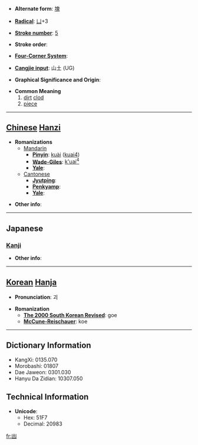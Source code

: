 * '''Alternate form''': [[塊]]

* '''[[Wiktionary:Chinese radical index| Radical]]''': [[Wiktionary:Chinese radical index 凵|凵]]+3

* '''[[Wiktionary:Chinese total strokes index|Stroke number]]''': [[Wiktionary:Chinese total strokes index 5|5]]

* '''Stroke order''': 

* '''[[Wiktionary:Chinese four corner index|Four-Corner System]]''': 

* '''[[Wiktionary:Chinese Cangjie index|Cangjie input]]''': 山土 (UG)

* '''Graphical Significance and Origin''': 

* '''Common Meaning'''
*# [[dirt]] [[clod]]
*# [[piece]]


----

== [[Chinese]] [[Hanzi]] ==

* '''Romanizations'''
** [[Mandarin]]
*** '''[[Pinyin]]''': [[kuài]] ([[kuai4]])
*** '''[[Wade-Giles]]''': [[k'uai4|k'uai<sup>4</sup>]]
*** '''[[Yale]]''': 
**[[Cantonese]]
***'''[[Jyutping]]''':
***'''[[Penkyamp]]''': 
***'''[[Yale]]''': 

* '''Other info''': 

----

==Japanese==
===[[Kanji]]===
{{kanji|on readings=[[かい]] (kai), [[け]] (ke)
|kun readings=[[つちくれ]] (tsuchikure)
}}

* '''Other info''':  

----

== [[Korean]] [[Hanja]] ==

* '''Pronunciation''': 괴

* '''Romanization'''
** '''[[The 2000 South Korean Revised Romanization|The 2000 South Korean Revised]]''': goe
** '''[[McCune-Reischauer]]''': koe

----

== Dictionary Information ==

* KangXi: 0135.070
* Morobashi: 01807
* Dae Jaweon: 0301.030
* Hanyu Da Zidian: 10307.050

== Technical Information ==

* '''Unicode''':
** Hex: 51F7
** Decimal: 20983

[[fr:凷]]